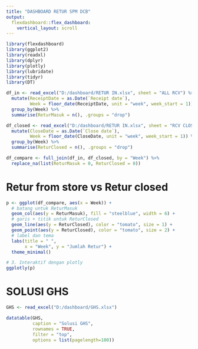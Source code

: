 ```yaml
---
title: "DASHBOARD RETUR SPM DCB"
output: 
  flexdashboard::flex_dashboard:
    vertical_layout: scroll
---
```






```r
library(flexdashboard)
library(ggplot2)
library(readxl)
library(dplyr)
library(plotly)
library(lubridate)
library(tidyr)
library(DT)
```

```r
df_in <- read_excel("D:/dashboard/RETUR IN.xlsx", sheet = "ALL RCV") %>%
  mutate(ReceiptDate = as.Date(`Receipt date`),
         Week = floor_date(ReceiptDate, unit = "week", week_start = 1)) %>%
  group_by(Week) %>%
  summarise(ReturMasuk = n(), .groups = "drop")

df_closed <- read_excel("D:/dashboard/RETUR IN.xlsx", sheet = "RCV CLOSED") %>%
  mutate(CloseDate = as.Date(`Close date`),
         Week = floor_date(CloseDate, unit = "week", week_start = 1)) %>%
  group_by(Week) %>%
  summarise(ReturClosed = n(), .groups = "drop")

df_compare <- full_join(df_in, df_closed, by = "Week") %>%
  replace_na(list(ReturMasuk = 0, ReturClosed = 0))
```

# Retur from store vs Retur closed

```r
p <- ggplot(df_compare, aes(x = Week)) +
  # batang untuk ReturMasuk
  geom_col(aes(y = ReturMasuk), fill = "steelblue", width = 6) +
  # garis + titik untuk ReturClosed
  geom_line(aes(y = ReturClosed), color = "tomato", size = 1) +
  geom_point(aes(y = ReturClosed), color = "tomato", size = 2) +
  # label dan tema
  labs(title = " ",
       x = "Week", y = "Jumlah Retur") +
  theme_minimal()

# 3. Interaktif dengan plotly
ggplotly(p)

```

# SOLUSI GHS
```r
GHS <- read_excel("D:/dashboard/GHS.xlsx")
```

```r
datatable(GHS,
          caption = "Solusi GHS",
          rownames = TRUE,
          filter = "top",
          options = list(pagelength=100))
```